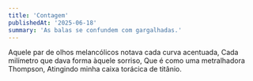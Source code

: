 ```yaml
---
title: 'Contagem'
publishedAt: '2025-06-18'
summary: 'As balas se confundem com gargalhadas.'
---
```


Aquele par de olhos melancólicos notava cada curva acentuada,
Cada milímetro que dava forma àquele sorriso,
Que é como uma metralhadora Thompson,
Atingindo minha caixa torácica de titânio.